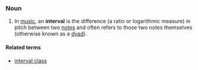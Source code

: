 ===Noun===
#In [[music]], an '''interval''' is the difference (a ratio or logarithmic measure) in pitch between two [[note]]s and often refers to those two notes themselves (otherwise known as a [[dyad]]).

====Related terms====
*[[interval class]]